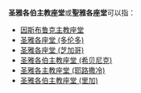'''圣雅各伯主教座堂'''或'''聖雅各座堂'''可以指：
*[[因斯布鲁克主教座堂|因斯布鲁克主教座堂]]
*[[圣雅各座堂_(多伦多)|圣雅各座堂 (多伦多)]]
*[[圣雅各座堂_(芝加哥)|圣雅各座堂 (芝加哥)]]
*[[圣雅各伯主教座堂_(希贝尼克)|圣雅各伯主教座堂 (希贝尼克)]]
*[[圣雅各主教座堂_(耶路撒冷)|圣雅各主教座堂 (耶路撒冷)]]
*[[圣雅各伯主教座堂_(里加)|圣雅各伯主教座堂 (里加)]]

{{消歧義|Cat=教堂消歧義}}